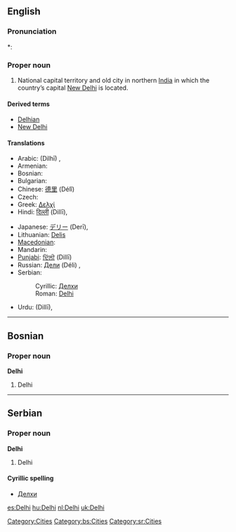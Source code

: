 ==English==
{{wikipedia}}

===Pronunciation===
*: {{rhymes|ɛli}}

===Proper noun===
{{en-proper noun}}

# National capital territory and old city in northern [[India]] in which the country’s capital [[New Delhi]] is located.

====Derived terms====
*[[Delhian]]
*[[New Delhi]]

====Translations====
{{trans-top|National capital territory and old city in northern India}}
* Arabic: {{Arab|[[دلهي]]}} (Dilhī) {{f}},  {{t|ar|دلهي|f|tr=dilhii|sc=Arab}}
* Armenian: {{t-|hy|Դելի|tr=Deli|xs=Armenian}}
* Bosnian: {{t-|bs|Delhi|m}}
* Bulgarian: {{t-|bg|Делхи|tr=Délχi}}
* Chinese: [[德里]] (Délǐ)
* Czech: {{t-|cs|Dillí|n}}
* Greek: [[Δελχί]]
* Hindi: [[दिल्ली]] (Dillī),  {{t|hi|दिल्ली|tr=Dillī|sc=Deva}}
{{trans-mid}}
* Japanese: [[デリー]] (Derī),  {{t|ja|デリー|tr=Derī|sc=Jpan}}
* Lithuanian: [[Delis]] {{m}}
* [[Macedonian]]: {{t-|mk|Делхи|n|tr=Délhi|xs=Macedonian}}
* Mandarin: {{t|zh|德里|tr=Délǐ|sc=Hani}}
* [[Punjabi]]: [[ਦਿੱਲੀ]] (Dillī)
* Russian: [[Дели]] (Déli) {{m}} {{indeclinable}},  {{t|ru|Дели|m|tr=Déli|sc=Cyrl}}
* Serbian:
*: Cyrillic: [[Делхи#Serbian|Делхи]] {{m}}
*: Roman: [[Delhi#Serbian|Delhi]] {{m}}
* Urdu: {{ur-Arab|[[دلی|دلّی]]}} (Dillī),  {{t|ur|دلّی|m|tr=Dillī|sc=ur-Arab}}
{{trans-bottom}}

[[Category:Cities]]

----

==Bosnian==

===Proper noun===
'''Delhi''' {{m}}

# Delhi

[[Category:bs:Cities]]

----

==Serbian==

===Proper noun===
'''Delhi''' {{m}}

# Delhi

====Cyrillic spelling====
* [[Делхи#Serbian|Делхи]]

[[Category:sr:Cities]]

[[es:Delhi]]
[[hu:Delhi]]
[[nl:Delhi]]
[[uk:Delhi]]